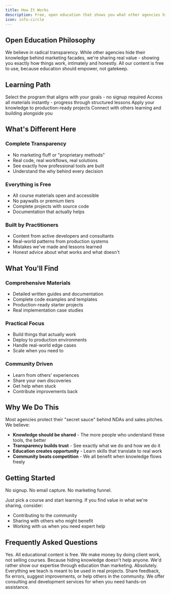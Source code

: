 ```yaml
---
title: How It Works
description: Free, open education that shows you what other agencies hide
icon: info-circle
---
```


## Open Education Philosophy

We believe in radical transparency. While other agencies hide their knowledge behind marketing facades, we're sharing real value - showing you exactly how things work, intimately and honestly. All our content is free to use, because education should empower, not gatekeep.

## Learning Path

<Steps>
  <Step title="Choose Your University">
    Select the program that aligns with your goals - no signup required
  </Step>
  <Step title="Learn at Your Pace">
    Access all materials instantly - progress through structured lessons
  </Step>
  <Step title="Build Real Projects">
    Apply your knowledge to production-ready projects
  </Step>
  <Step title="Join the Community">
    Connect with others learning and building alongside you
  </Step>
</Steps>

## What's Different Here

### Complete Transparency
- No marketing fluff or "proprietary methods"
- Real code, real workflows, real solutions
- See exactly how professional tools are built
- Understand the why behind every decision

### Everything is Free
- All course materials open and accessible
- No paywalls or premium tiers
- Complete projects with source code
- Documentation that actually helps

### Built by Practitioners
- Content from active developers and consultants
- Real-world patterns from production systems
- Mistakes we've made and lessons learned
- Honest advice about what works and what doesn't

## What You'll Find

### Comprehensive Materials
- Detailed written guides and documentation
- Complete code examples and templates
- Production-ready starter projects
- Real implementation case studies

### Practical Focus
- Build things that actually work
- Deploy to production environments
- Handle real-world edge cases
- Scale when you need to

### Community Driven
- Learn from others' experiences
- Share your own discoveries
- Get help when stuck
- Contribute improvements back

## Why We Do This

Most agencies protect their "secret sauce" behind NDAs and sales pitches. We believe:

- **Knowledge should be shared** - The more people who understand these tools, the better
- **Transparency builds trust** - See exactly what we do and how we do it
- **Education creates opportunity** - Learn skills that translate to real work
- **Community beats competition** - We all benefit when knowledge flows freely

## Getting Started

No signup. No email capture. No marketing funnel.

Just pick a course and start learning. If you find value in what we're sharing, consider:
- Contributing to the community
- Sharing with others who might benefit
- Working with us when you need expert help

## Frequently Asked Questions

<AccordionGroup>
  <Accordion title="Is it really all free?">
    Yes. All educational content is free. We make money by doing client work, not selling courses.
  </Accordion>
  <Accordion title="Why give this away?">
    Because hiding knowledge doesn't help anyone. We'd rather show our expertise through education than marketing.
  </Accordion>
  <Accordion title="Can I use this commercially?">
    Absolutely. Everything we teach is meant to be used in real projects.
  </Accordion>
  <Accordion title="How can I contribute?">
    Share feedback, fix errors, suggest improvements, or help others in the community.
  </Accordion>
  <Accordion title="What if I need direct help?">
    We offer consulting and development services for when you need hands-on assistance.
  </Accordion>
</AccordionGroup>